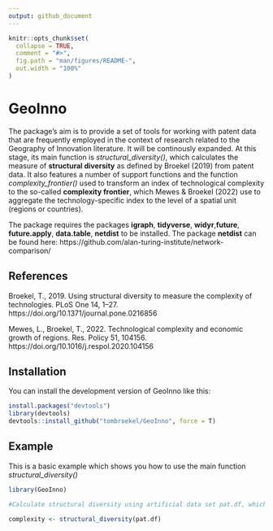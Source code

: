 ```yaml
---
output: github_document
---
```


```r
knitr::opts_chunk$set(
  collapse = TRUE,
  comment = "#>",
  fig.path = "man/figures/README-",
  out.width = "100%"
)
```

# GeoInno

The package's aim is to provide a set of tools for working with patent data that are frequently employed in the context of research related to the Geography of Innovation literature. It will be continously expanded. At this stage, its main function is *structural_diversity()*, which calculates the measure of **structural diversity** as defined by Broekel (2019) from patent data. It also features a number of support functions and the function *complexity_frontier()* used to transform an index of technological complexity to the so-called **complexity frontier**, which Mewes & Broekel (2022) use to aggregate the technology-specific index to the level of a spatial unit (regions or countries).

The package requires the packages **igraph**, **tidyverse**, **widyr**,**future**, **future.apply**, **data.table**, **netdist** to be installed. The package **netdist** can be found here: https://github.com/alan-turing-institute/network-comparison/ 

## References

Broekel, T., 2019. Using structural diversity to measure the complexity of technologies. PLoS One 14, 1–27. https://doi.org/10.1371/journal.pone.0216856

Mewes, L., Broekel, T., 2022. Technological complexity and economic growth of regions. Res. Policy 51, 104156. https://doi.org/10.1016/j.respol.2020.104156

## Installation

You can install the development version of GeoInno like this:

``` r
install.packages("devtools")
library(devtools) 
devtools::install_github("tombroekel/GeoInno", force = T)
```

## Example

This is a basic example which shows you how to use the main function *structural_diversity()*

```r
library(GeoInno)

#Calculate structural diversity using artificial data set pat.df, which is created by create_sample_data()

complexity <- structural_diversity(pat.df)
```

